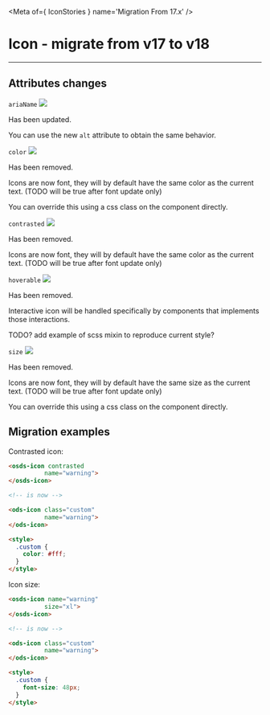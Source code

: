 
<Meta of={ IconStories } name='Migration From 17.x' />

# Icon - migrate from v17 to v18
----

## Attributes changes

`ariaName` <img src="https://img.shields.io/badge/updated-00FFFF" />

Has been updated.

You can use the new `alt` attribute to obtain the same behavior.

`color` <img src="https://img.shields.io/badge/removed-FF0000" />

Has been removed.

Icons are now font, they will by default have the same color as the current text. (TODO will be true after font update only)

You can override this using a css class on the component directly.

`contrasted` <img src="https://img.shields.io/badge/removed-FF0000" />

Has been removed.

Icons are now font, they will by default have the same color as the current text. (TODO will be true after font update only)

`hoverable` <img src="https://img.shields.io/badge/removed-FF0000" />

Has been removed.

Interactive icon will be handled specifically by components that implements those interactions.

TODO? add example of scss mixin to reproduce current style?

`size` <img src="https://img.shields.io/badge/removed-FF0000" />

Has been removed.

Icons are now font, they will by default have the same size as the current text. (TODO will be true after font update only)

You can override this using a css class on the component directly.

## Migration examples

Contrasted icon:
```html
<osds-icon contrasted
          name="warning">
</osds-icon>

<!-- is now -->

<ods-icon class="custom"
          name="warning">
</ods-icon>

<style>
  .custom {
    color: #fff;
  }
</style>
```

Icon size:
```html
<osds-icon name="warning"
          size="xl">
</osds-icon>

<!-- is now -->

<ods-icon class="custom"
          name="warning">
</ods-icon>

<style>
  .custom {
    font-size: 48px;
  }
</style>
```
